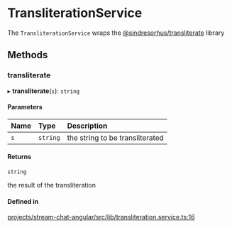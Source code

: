 # TransliterationService

The `TransliterationService` wraps the [@sindresorhus/transliterate](https://www.npmjs.com/package/@sindresorhus/transliterate) library

## Methods

### transliterate

▸ **transliterate**(`s`): `string`

#### Parameters

| Name | Type     | Description                     |
| :--- | :------- | :------------------------------ |
| `s`  | `string` | the string to be transliterated |

#### Returns

`string`

the result of the transliteration

#### Defined in

[projects/stream-chat-angular/src/lib/transliteration.service.ts:16](https://github.com/GetStream/stream-chat-angular/blob/55bec1e16d44cb13904192a075905e7e4dcb08b3/projects/stream-chat-angular/src/lib/transliteration.service.ts#L16)
